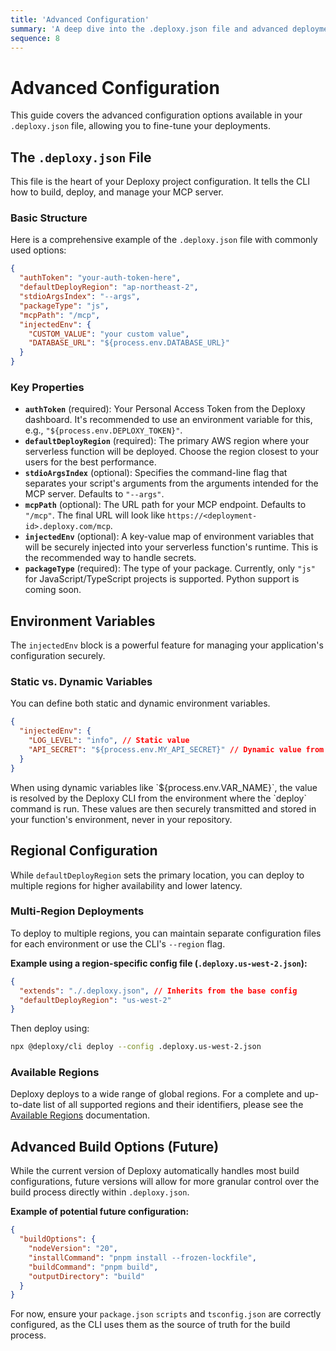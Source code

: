 ```yaml
---
title: 'Advanced Configuration'
summary: 'A deep dive into the .deploxy.json file and advanced deployment settings.'
sequence: 8
---
```


# Advanced Configuration

This guide covers the advanced configuration options available in your `.deploxy.json` file, allowing you to fine-tune your deployments.

## The `.deploxy.json` File

This file is the heart of your Deploxy project configuration. It tells the CLI how to build, deploy, and manage your MCP server.

### Basic Structure

Here is a comprehensive example of the `.deploxy.json` file with commonly used options:

```json
{
  "authToken": "your-auth-token-here",
  "defaultDeployRegion": "ap-northeast-2",
  "stdioArgsIndex": "--args",
  "packageType": "js",
  "mcpPath": "/mcp",
  "injectedEnv": {
    "CUSTOM_VALUE": "your custom value",
    "DATABASE_URL": "${process.env.DATABASE_URL}"
  }
}
```

### Key Properties

-   **`authToken`** (required): Your Personal Access Token from the Deploxy dashboard. It's recommended to use an environment variable for this, e.g., `"${process.env.DEPLOXY_TOKEN}"`.
-   **`defaultDeployRegion`** (required): The primary AWS region where your serverless function will be deployed. Choose the region closest to your users for the best performance.
-   **`stdioArgsIndex`** (optional): Specifies the command-line flag that separates your script's arguments from the arguments intended for the MCP server. Defaults to `"--args"`.
-   **`mcpPath`** (optional): The URL path for your MCP endpoint. Defaults to `"/mcp"`. The final URL will look like `https://<deployment-id>.deploxy.com/mcp`.
-   **`injectedEnv`** (optional): A key-value map of environment variables that will be securely injected into your serverless function's runtime. This is the recommended way to handle secrets.
-   **`packageType`** (required): The type of your package. Currently, only `"js"` for JavaScript/TypeScript projects is supported. Python support is coming soon.

## Environment Variables

The `injectedEnv` block is a powerful feature for managing your application's configuration securely.

### Static vs. Dynamic Variables

You can define both static and dynamic environment variables.

```json
{
  "injectedEnv": {
    "LOG_LEVEL": "info", // Static value
    "API_SECRET": "${process.env.MY_API_SECRET}" // Dynamic value from your local/CI environment
  }
}
```

<Callout type="warning" title="Security Note">
When using dynamic variables like `${process.env.VAR_NAME}`, the value is resolved by the Deploxy CLI from the environment where the `deploy` command is run. These values are then securely transmitted and stored in your function's environment, never in your repository.
</Callout>

## Regional Configuration

While `defaultDeployRegion` sets the primary location, you can deploy to multiple regions for higher availability and lower latency.

### Multi-Region Deployments

To deploy to multiple regions, you can maintain separate configuration files for each environment or use the CLI's `--region` flag.

**Example using a region-specific config file (`.deploxy.us-west-2.json`):**
```json
{
  "extends": "./.deploxy.json", // Inherits from the base config
  "defaultDeployRegion": "us-west-2"
}
```

Then deploy using:
```bash
npx @deploxy/cli deploy --config .deploxy.us-west-2.json
```

### Available Regions

Deploxy deploys to a wide range of global regions. For a complete and up-to-date list of all supported regions and their identifiers, please see the [Available Regions](/resources/regions) documentation.

## Advanced Build Options (Future)

While the current version of Deploxy automatically handles most build configurations, future versions will allow for more granular control over the build process directly within `.deploxy.json`.

**Example of potential future configuration:**
```json
{
  "buildOptions": {
    "nodeVersion": "20",
    "installCommand": "pnpm install --frozen-lockfile",
    "buildCommand": "pnpm build",
    "outputDirectory": "build"
  }
}
```

For now, ensure your `package.json` `scripts` and `tsconfig.json` are correctly configured, as the CLI uses them as the source of truth for the build process.

